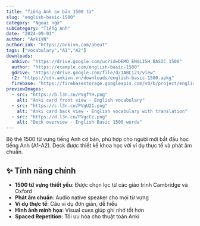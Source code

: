 ```yaml
---
title: "Tiếng Anh cơ bản 1500 từ"
slug: "english-basic-1500"
category: "Ngoại ngữ"
subCategory: "Tiếng Anh"
date: "2024-09-01"
author: "AnkiVN"
authorLink: "https://ankivn.com/about"
tags: ["vocabulary","A1","A2"]
downloads:
  ankivn: "https://drive.google.com/uc?id=DEMO_ENGLISH_BASIC_1500"
  author: "https://example.com/english-basic-1500"
  gdrive: "https://drive.google.com/file/d/1ABC123/view"
  r2: "https://cdn.ankivn.vn/downloads/english-basic-1500.apkg"
  firebase: "https://firebasestorage.googleapis.com/v0/b/project/english-basic-1500.apkg"
previewImages:
  - src: "https://b.l3n.co/PVgfYH.png"
    alt: "Anki card front view - English vocabulary"
  - src: "https://c.l3n.co/PVgU21.png"
    alt: "Anki card back view - English vocabulary with translation"
  - src: "https://d.l3n.co/PVgcCc.png"
    alt: "Deck overview - English Basic 1500 words"
---
```


Bộ thẻ 1500 từ vựng tiếng Anh cơ bản, phù hợp cho người mới bắt đầu học tiếng Anh (A1-A2). Deck được thiết kế khoa học với ví dụ thực tế và phát âm chuẩn.

## ✨ Tính năng chính

- **1500 từ vựng thiết yếu**: Được chọn lọc từ các giáo trình Cambridge và Oxford
- **Phát âm chuẩn**: Audio native speaker cho mọi từ vựng  
- **Ví dụ thực tế**: Câu ví dụ đơn giản, dễ hiểu
- **Hình ảnh minh họa**: Visual cues giúp ghi nhớ tốt hơn
- **Spaced Repetition**: Tối ưu hóa cho thuật toán Anki
